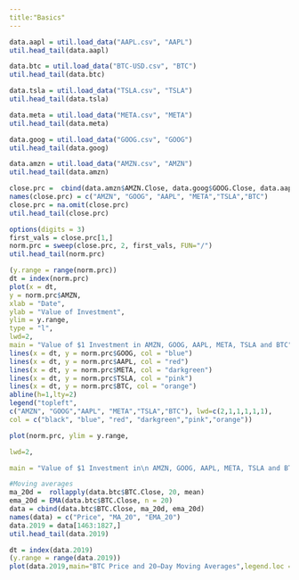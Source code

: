 ```yaml
---
title:"Basics"
---
```


```R
data.aapl = util.load_data("AAPL.csv", "AAPL")
util.head_tail(data.aapl)
```


```R
data.btc = util.load_data("BTC-USD.csv", "BTC")
util.head_tail(data.btc)
```


```R
data.tsla = util.load_data("TSLA.csv", "TSLA")
util.head_tail(data.tsla)
```

```R
data.meta = util.load_data("META.csv", "META")
util.head_tail(data.meta)
```


```R
data.goog = util.load_data("GOOG.csv", "GOOG")
util.head_tail(data.goog)
```

```R
data.amzn = util.load_data("AMZN.csv", "AMZN")
util.head_tail(data.amzn)
```


```R
close.prc =  cbind(data.amzn$AMZN.Close, data.goog$GOOG.Close, data.aapl$AAPL.Close, data.meta$META.Close,data.tsla$TSLA.Close,data.btc$BTC.Close)
names(close.prc) = c("AMZN", "GOOG", "AAPL", "META","TSLA","BTC")
close.prc = na.omit(close.prc)
util.head_tail(close.prc)
```

```R
options(digits = 3)
first_vals = close.prc[1,]
norm.prc = sweep(close.prc, 2, first_vals, FUN="/")
util.head_tail(norm.prc)

```
```R
(y.range = range(norm.prc))
dt = index(norm.prc)
plot(x = dt,
y = norm.prc$AMZN,
xlab = "Date",
ylab = "Value of Investment",
ylim = y.range,
type = "l",
lwd=2,
main = "Value of $1 Investment in AMZN, GOOG, AAPL, META, TSLA and BTC")
lines(x = dt, y = norm.prc$GOOG, col = "blue")
lines(x = dt, y = norm.prc$AAPL, col = "red")
lines(x = dt, y = norm.prc$META, col = "darkgreen")
lines(x = dt, y = norm.prc$TSLA, col = "pink")
lines(x = dt, y = norm.prc$BTC, col = "orange")
abline(h=1,lty=2)
legend("topleft",
c("AMZN", "GOOG","AAPL", "META","TSLA","BTC"), lwd=c(2,1,1,1,1,1),
col = c("black", "blue", "red", "darkgreen","pink","orange"))
```

```R
plot(norm.prc, ylim = y.range,

lwd=2,

main = "Value of $1 Investment in\n AMZN, GOOG, AAPL, META, TSLA and BTC",legend.loc = "topleft",)
```



```R
#Moving averages
ma_20d =  rollapply(data.btc$BTC.Close, 20, mean)
ema_20d = EMA(data.btc$BTC.Close, n = 20)
data = cbind(data.btc$BTC.Close, ma_20d, ema_20d)
names(data) = c("Price", "MA_20", "EMA_20")
data.2019 = data[1463:1827,]
util.head_tail(data.2019)
```

```R
dt = index(data.2019)
(y.range = range(data.2019))
plot(data.2019,main="BTC Price and 20−Day Moving Averages",legend.loc = "topleft",)
```
